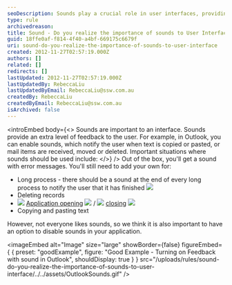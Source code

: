 ```yaml
---
seoDescription: Sounds play a crucial role in user interfaces, providing auditory feedback and enhancing the overall experience.
type: rule
archivedreason:
title: Sound - Do you realize the importance of sounds to User Interface?
guid: 18ffe0af-f814-4f40-a4bf-669175c6679f
uri: sound-do-you-realize-the-importance-of-sounds-to-user-interface
created: 2012-11-27T02:57:19.000Z
authors: []
related: []
redirects: []
lastUpdated: 2012-11-27T02:57:19.000Z
lastUpdatedBy: RebeccaLiu
lastUpdatedByEmail: RebeccaLiu@ssw.com.au
createdBy: RebeccaLiu
createdByEmail: RebeccaLiu@ssw.com.au
isArchived: false
---
```


<introEmbed
  body={<>
Sounds are important to an interface. Sounds provide an extra level of feedback to the user. For example, in Outlook, you can enable sounds, which notify the user when text is copied or pasted, or mail items are received, moved or deleted. Important situations where sounds should be used include:
  </>}
/>
Out of the box, you'll get a sound with error messages. You'll still need to add your own for:

- Long process - there should be a sound at the end of every long process to notify the user that it has finished [![](/uploads/rules/sound-do-you-realize-the-importance-of-sounds-to-user-interface/../../assets/Sound.gif)](http://www.ssw.com.au/ssw/Standards/Rules/Sounds/sswLongProcessFinished01_ChatWhsp.wav)
- Deleting records
- ![](/uploads/rules/sound-do-you-realize-the-importance-of-sounds-to-user-interface/../../assets/iconAudio.png) [Application opening](http://www.ssw.com.au/ssw/Standards/Rules/Sounds/SSWApplicationOpened_dooropen.wav) [![](/uploads/rules/sound-do-you-realize-the-importance-of-sounds-to-user-interface/../../assets/Sound.gif)](http://www.ssw.com.au/ssw/Standards/Rules/Sounds/SSWApplicationOpened_dooropen.wav) / ![](/uploads/rules/sound-do-you-realize-the-importance-of-sounds-to-user-interface/../../assets/iconAudio.png) [closing](http://www.ssw.com.au/ssw/Standards/Rules/Sounds/SSWApplicationClosed_doorslam.wav) [![](/uploads/rules/sound-do-you-realize-the-importance-of-sounds-to-user-interface/../../assets/Sound.gif)](http://www.ssw.com.au/ssw/Standards/Rules/Sounds/SSWApplicationClosed_doorslam.wav)
- Copying and pasting text

However, not everyone likes sounds, so we think it is also important to have an option to disable sounds in your application.

<imageEmbed
  alt="Image"
  size="large"
  showBorder={false}
  figureEmbed={ {
    preset: "goodExample",
    figure: "Good Example - Turning on Feedback with sound in Outlook",
    shouldDisplay: true
  } }
  src="/uploads/rules/sound-do-you-realize-the-importance-of-sounds-to-user-interface/../../assets/OutlookSounds.gif"
/>
